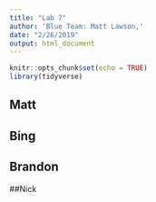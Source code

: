 ```yaml
---
title: "Lab 7"
author: 'Blue Team: Matt Lawson,'
date: "2/26/2019"
output: html_document
---
```


```r
knitr::opts_chunk$set(echo = TRUE)
library(tidyverse)
```


## Matt









## Bing











## Brandon










##Nick
